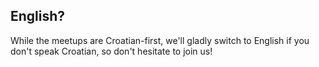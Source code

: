 ## English?

While the meetups are Croatian-first, we'll gladly switch to English if you don't speak Croatian, so don't hesitate to join us!
